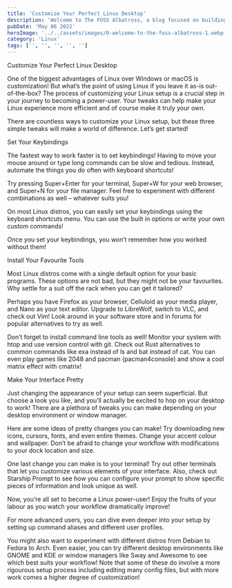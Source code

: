 ```yaml
---
title: 'Customize Your Perfect Linux Desktop'
description: 'Welcome to The FOSS Albatross, a blog focused on building exposure around free and open-source software!'
pubDate: 'May 06 2022'
heroImage: '../../assets/images/0-welcome-to-the-foss-albatross-1.webp'
category: 'Linux'
tags: ['', '', '', '', '']
---
```


Customize Your Perfect Linux Desktop

One of the biggest advantages of Linux over Windows or macOS is customization! But what’s the point of using Linux if you leave it as-is out-of-the-box? The process of customizing your Linux setup is a crucial step in your journey to becoming a power-user. Your tweaks can help make your Linux experience more efficient and of course make it truly your own.

There are countless ways to customize your Linux setup, but these three simple tweaks will make a world of difference. Let’s get started!

Set Your Keybindings

The fastest way to work faster is to set keybindings! Having to move your mouse around or type long commands can be slow and tedious. Instead, automate the things you do often with keyboard shortcuts!

Try pressing Super+Enter for your terminal, Super+W for your web browser, and Super+N for your file manager. Feel free to experiment with different combinations as well – whatever suits you!

On most Linux distros, you can easily set your keybindings using the keyboard shortcuts menu. You can use the built in options or write your own custom commands!

Once you set your keybindings, you won’t remember how you worked without them!

Install Your Favourite Tools

Most Linux distros come with a single default option for your basic programs. These options are not bad, but they might not be your favourites. Why settle for a suit off the rack when you can get it tailored?

Perhaps you have Firefox as your browser, Celluloid as your media player, and Nano as your text editor. Upgrade to LibreWolf, switch to VLC, and check out Vim! Look around in your software store and in forums for popular alternatives to try as well.

Don’t forget to install command line tools as well! Monitor your system with htop and use version control with git. Check out Rust alternatives to common commands like exa instead of ls and bat instead of cat. You can even play games like 2048 and pacman (pacman4console) and show a cool matrix effect with cmatrix!

Make Your Interface Pretty

Just changing the appearance of your setup can seem superficial. But choose a look you like, and you’ll actually be excited to hop on your desktop to work! There are a plethora of tweaks you can make depending on your desktop environment or window manager.

Here are some ideas of pretty changes you can make! Try downloading new icons, cursors, fonts, and even entire themes. Change your accent colour and wallpaper. Don’t be afraid to change your workflow with modifications to your dock location and size.

One last change you can make is to your terminal! Try out other terminals that let you customize various elements of your interface. Also, check out Starship Prompt to see how you can configure your prompt to show specific pieces of information and look unique as well.

Now, you’re all set to become a Linux power-user! Enjoy the fruits of your labour as you watch your workflow dramatically improve!

For more advanced users, you can dive even deeper into your setup by setting up command aliases and different user profiles.

You might also want to experiment with different distros from Debian to Fedora to Arch. Even easier, you can try different desktop environments like GNOME and KDE or window managers like Sway and Awesome to see which best suits your workflow! Note that some of these do involve a more rigourous setup process including editing many config files, but with more work comes a higher degree of customization!
